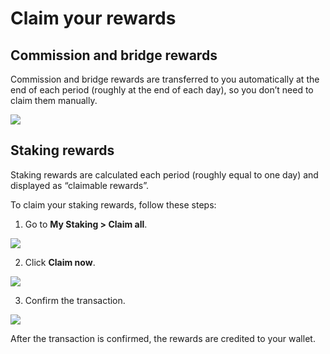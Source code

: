 
# Claim your rewards

## Commission and bridge rewards
Commission and bridge rewards are transferred to you automatically at the end of each period (roughly at the end of each day), so you don’t need to claim them manually.

<img src={automaticRewards} width={1280} />

## Staking rewards
Staking rewards are calculated each period (roughly equal to one day) and displayed as “claimable rewards”.

To claim your staking rewards, follow these steps:
1. Go to **My Staking > Claim all**.

<img src={claimStepOne} width={480} />

2. Click **Claim now**.

<img src={claimStepTwo} width={416} />

3. Confirm the transaction.

<img src={confirmTransaction} width={375} />

After the transaction is confirmed, the rewards are credited to your wallet.